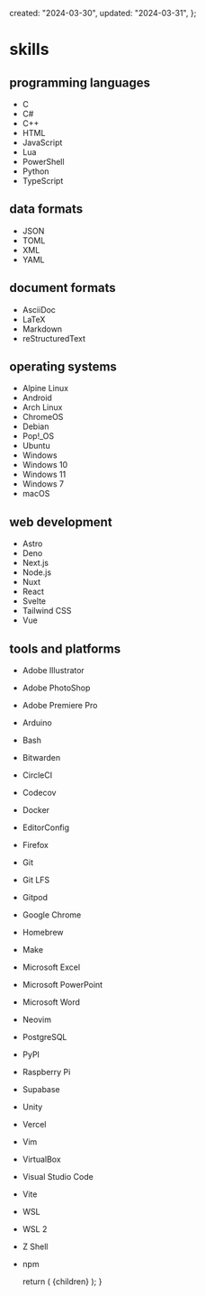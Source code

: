 
  created: "2024-03-30",
  updated: "2024-03-31",
};

# skills

## programming languages

- C
- C#
- C++
- HTML
- JavaScript
- Lua
- PowerShell
- Python
- TypeScript

## data formats

- JSON
- TOML
- XML
- YAML

## document formats

- AsciiDoc
- LaTeX
- Markdown
- reStructuredText

## operating systems

- Alpine Linux
- Android
- Arch Linux
- ChromeOS
- Debian
- Pop!\_OS
- Ubuntu
- Windows
- Windows 10
- Windows 11
- Windows 7
- macOS

## web development

- Astro
- Deno
- Next.js
- Node.js
- Nuxt
- React
- Svelte
- Tailwind CSS
- Vue

## tools and platforms

- Adobe Illustrator
- Adobe PhotoShop
- Adobe Premiere Pro
- Arduino
- Bash
- Bitwarden
- CircleCI
- Codecov
- Docker
- EditorConfig
- Firefox
- Git
- Git LFS
- Gitpod
- Google Chrome
- Homebrew
- Make
- Microsoft Excel
- Microsoft PowerPoint
- Microsoft Word
- Neovim
- PostgreSQL
- PyPI
- Raspberry Pi
- Supabase
- Unity
- Vercel
- Vim
- VirtualBox
- Visual Studio Code
- Vite
- WSL
- WSL 2
- Z Shell
- npm

  return (
    <MdxLayout created={metadata.created} updated={metadata.updated}>
      {children}
    </MdxLayout>
  );
}
